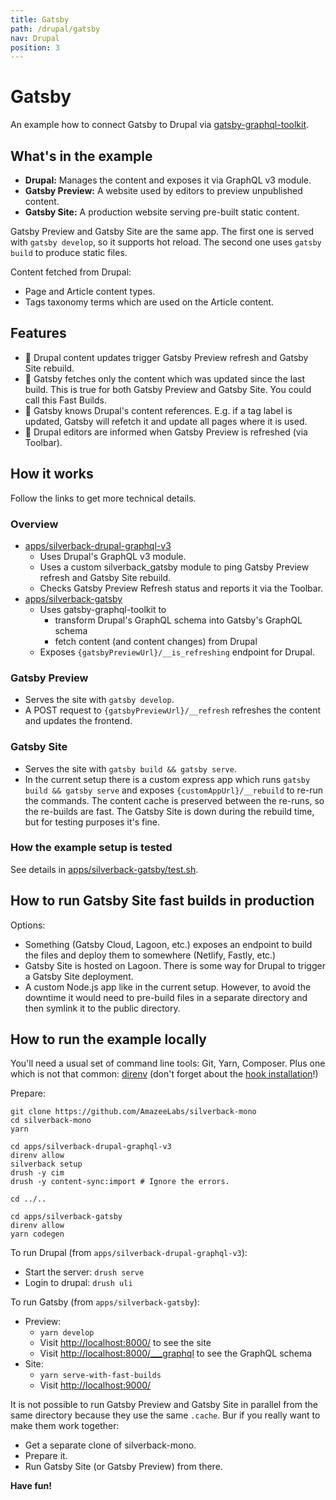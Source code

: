 ```yaml
---
title: Gatsby
path: /drupal/gatsby
nav: Drupal
position: 3
---
```


# Gatsby

An example how to connect Gatsby to Drupal via
[gatsby-graphql-toolkit](https://github.com/gatsbyjs/gatsby-graphql-toolkit).

## What's in the example

- **Drupal:** Manages the content and exposes it via GraphQL v3 module.
- **Gatsby Preview:** A website used by editors to preview unpublished content.
- **Gatsby Site:** A production website serving pre-built static content.

Gatsby Preview and Gatsby Site are the same app. The first one is served with
`gatsby develop`, so it supports hot reload. The second one uses `gatsby build`
to produce static files.

Content fetched from Drupal:

- Page and Article content types.
- Tags taxonomy terms which are used on the Article content.

## Features

- 🚚 Drupal content updates trigger Gatsby Preview refresh and Gatsby Site
  rebuild.
- 🚀 Gatsby fetches only the content which was updated since the last build.
  This is true for both Gatsby Preview and Gatsby Site. You could call this Fast
  Builds.
- 🔗 Gatsby knows Drupal's content references. E.g. if a tag label is updated,
  Gatsby will refetch it and update all pages where it is used.
- 👋 Drupal editors are informed when Gatsby Preview is refreshed (via Toolbar).

## How it works

Follow the links to get more technical details.

### Overview

- [apps/silverback-drupal-graphql-v3](https://github.com/AmazeeLabs/silverback-mono/tree/development/apps/silverback-drupal-graphql-v3)
  - Uses Drupal's GraphQL v3 module.
  - Uses a custom silverback_gatsby module to ping Gatsby Preview refresh and
    Gatsby Site rebuild.
  - Checks Gatsby Preview Refresh status and reports it via the Toolbar.
- [apps/silverback-gatsby](https://github.com/AmazeeLabs/silverback-mono/tree/development/apps/silverback-gatsby)
  - Uses gatsby-graphql-toolkit to
    - transform Drupal's GraphQL schema into Gatsby's GraphQL schema
    - fetch content (and content changes) from Drupal
  - Exposes `{gatsbyPreviewUrl}/__is_refreshing` endpoint for Drupal.

### Gatsby Preview

- Serves the site with `gatsby develop`.
- A POST request to `{gatsbyPreviewUrl}/__refresh` refreshes the content and
  updates the frontend.

### Gatsby Site

- Serves the site with `gatsby build && gatsby serve`.
- In the current setup there is a custom express app which runs
  `gatsby build && gatsby serve` and exposes `{customAppUrl}/__rebuild` to
  re-run the commands. The content cache is preserved between the re-runs, so
  the re-builds are fast. The Gatsby Site is down during the rebuild time, but
  for testing purposes it's fine.

### How the example setup is tested

See details in
[apps/silverback-gatsby/test.sh](https://github.com/AmazeeLabs/silverback-mono/blob/development/apps/silverback-gatsby/test.sh).

## How to run Gatsby Site fast builds in production

Options:

- Something (Gatsby Cloud, Lagoon, etc.) exposes an endpoint to build the files
  and deploy them to somewhere (Netlify, Fastly, etc.)
- Gatsby Site is hosted on Lagoon. There is some way for Drupal to trigger a
  Gatsby Site deployment.
- A custom Node.js app like in the current setup. However, to avoid the downtime
  it would need to pre-build files in a separate directory and then symlink it
  to the public directory.

## How to run the example locally

You'll need a usual set of command line tools: Git, Yarn, Composer. Plus one
which is not that common: [direnv](https://direnv.net/docs/installation.html)
(don't forget about the [hook installation](https://direnv.net/docs/hook.html)!)

Prepare:

```shell
git clone https://github.com/AmazeeLabs/silverback-mono
cd silverback-mono
yarn

cd apps/silverback-drupal-graphql-v3
direnv allow
silverback setup
drush -y cim
drush -y content-sync:import # Ignore the errors.

cd ../..

cd apps/silverback-gatsby
direnv allow
yarn codegen
```

To run Drupal (from `apps/silverback-drupal-graphql-v3`):

- Start the server: `drush serve`
- Login to drupal: `drush uli`

To run Gatsby (from `apps/silverback-gatsby`):

- Preview:
  - `yarn develop`
  - Visit [http://localhost:8000/](http://localhost:8000/) to see the site
  - Visit
    [http://localhost:8000/\_\_\_graphql](http://localhost:8000/___graphql) to
    see the GraphQL schema
- Site:
  - `yarn serve-with-fast-builds`
  - Visit [http://localhost:9000/](http://localhost:9000/)

It is not possible to run Gatsby Preview and Gatsby Site in parallel from the
same directory because they use the same `.cache`. Bur if you really want to
make them work together:

- Get a separate clone of silverback-mono.
- Prepare it.
- Run Gatsby Site (or Gatsby Preview) from there.

**Have fun!**

